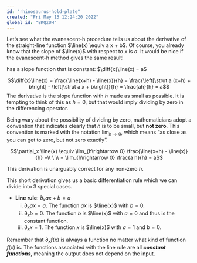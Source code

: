 ```yaml
---
id: "rhinosaurus-hold-plate"
created: "Fri May 13 12:24:20 2022"
global_id: "8KQzUH"
---
```




Let's see what the evanescent-h procedure tells us about the derivative of the straight-line function $\line(x) \equiv a x + b$. Of course, you already know that the slope of $\line(x)$ with respect to $x$ is $a$. It would be nice if the evanescent-h method gives the same result!

has a slope function that is constant: $\diff{x}\line(x) = a$


$$\diff{x}\line(x) = \frac{\line(x+h) - \line(x)}{h} = \frac{\left[\strut a (x+h) + b\right] - \left[\strut a x + b\right]}{h} = \frac{ah}{h} = a$$
The derivative is the slope function with $h$ made as small as possible. It is tempting to think of this as $h = 0$, but that would imply dividing by zero in the differencing operator. 

Being wary about the possibility of dividing by zero, mathematicians adopt a convention that indicates clearly that $h$ is to be small, but **not zero**. This convention is marked with the notation $\lim_{h \rightarrow 0}$, which means "as close as you can get to zero, but not zero exactly". 

$$\partial_x \line(x) \equiv \lim_{h\rightarrow 0} \frac{\line(x+h) - \line(x)}{h} =\\
\ \\
= \lim_{h\rightarrow 0} \frac{a h}{h} = a$$

This derivation is unarguably correct for any non-zero $h$. 

This short derivation gives us a basic differentiation rule which we can divide into 3 special cases. 

- **Line rule**: $\partial_x ax + b = a$
    i. $\partial_x ax = a$. The function $ax$ is $\line(x)$ with $b=0$.
    ii. $\partial_x b = 0$. The function $b$ is $\line(x)$ with $a=0$ and thus is the constant function.
    iii. $\partial_x x = 1$. The function $x$ is $\line(x)$ with $a=1$ and $b=0$. 
    
Remember that $\partial_x f(x)$ is always a function no matter what kind of function $f(x)$ is. The functions associated with the line rule are all ***constant functions***, meaning the output does not depend on the input.

